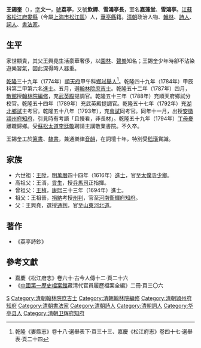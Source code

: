 '''王錫奎'''（{{bd|1739年||1794年|catIdx=W王}}），[[表字|字]]'''文一'''，[[號|號]]'''荔亭'''，又號'''飲禪'''、'''雪鴻亭長'''，室名'''嘉藻堂'''、'''雪鴻亭'''。[[江蘇省|江蘇省]][[松江府|松江府]][[婁縣|婁縣]]（今屬[[上海市|上海市]][[松江區|松江區]]）人，[[華亭縣|華亭縣]]籍。[[清朝|清朝]]政治人物、[[翰林|翰林]]、[[詩人|詩人]]、[[詞人|詞人]]、[[書法家|書法家]]。

== 生平 ==
家世顯貴，其父王興堯生活豪華奢侈，以[[園林|園林]]、[[聲樂|聲樂]]知名；王錫奎少年時卻不沾染遊樂習氣，因此深得時人器重。

[[乾隆|乾隆]]三十九年（1774年）[[順天府|順天府]]甲午科[[鄉試|鄉試]][[舉人|舉人]]<ref>乾隆《婁縣志》卷十八·選舉表下·頁三十三、嘉慶《松江府志》卷四十七·選舉表·頁二十四</ref>。乾隆四十九年（1784年）甲辰科第二甲第六名[[進士|進士]]。五月，選[[翰林院庶吉士|翰林院庶吉士]]。乾隆五十二年（1787年）四月，[[散館|散館]]授[[翰林院編修|翰林院編修]]，充[[武英殿|武英殿]]提調官。乾隆五十三年（1788年）充順天府鄉試分校官。乾隆五十四年（1789年）充武英殿提調官。乾隆五十七年（1792年）充[[湖北|湖北]][[鄉試|鄉試]]主考官。乾隆五十八年（1793年），充[[會試|會試]]同考官。同年十一月，出授[[安徽|安徽]][[潁州府|潁州府]][[知府|知府]]，引見時有考語「且慢看，非長材」。乾隆五十九年（1794年）[[丁母憂|丁母憂]]離職歸鄉。受[[蘇松太道|蘇松太道]][[李廷敬|李廷敬]]聘請主講敬業書院。不久卒。

王錫奎工於[[篆書|篆書]]、[[隸書|隸書]]，兼通樂律[[音韻|音韻]]，在詞壇十年，特別受[[嵇璜|嵇璜]]賞識。

== 家族 ==
*六世祖：[[王陞|王陞]]，[[明|明]][[萬曆|萬曆]]四十四年（1616年）[[進士|進士]]，官至[[太僕寺|太僕寺]][[少卿|少卿]]。
*高祖父：王湑，[[貢生|貢生]]，授[[兵馬司|兵馬司]]正指揮。
*曾祖父：[[王楨|王楨]]，[[康熙|康熙]]三十三年（1694年）進士。
*祖父：王祖晉，[[捐納|捐納]]考授[[州判|州判]]，官至[[河南|河南]][[衛輝府|衛輝府]][[知府|知府]]。
*父：王興堯，選授[[通判|通判]]，官至[[山東|山東]][[河北道|河北道]]。

==著作==
*《荔亭詩鈔》

==參考文獻==
{{reflist}}
*嘉慶《松江府志》卷六十·古今人傳十二·頁二十六
*《[[中國第一歷史檔案館|中國第一歷史檔案館]]藏清代官員履歷檔案全編》二冊·頁三〇六

{{乾隆四十九年甲辰科殿試金榜}}

{{Authority control}}

{{DEFAULTSORT:W王}}
[[Category:王姓|S]]
[[Category:清朝翰林院庶吉士|Category:清朝翰林院庶吉士]]
[[Category:清朝翰林院編修|Category:清朝翰林院編修]]
[[Category:清朝潁州府知府|Category:清朝潁州府知府]]
[[Category:清朝書法家|Category:清朝書法家]]
[[Category:清朝詩人|Category:清朝詩人]]
[[Category:清朝詞人|Category:清朝詞人]]
[[Category:华亭县人|Category:华亭县人]]
[[Category:清朝卫辉府知府|Category:清朝卫辉府知府]]